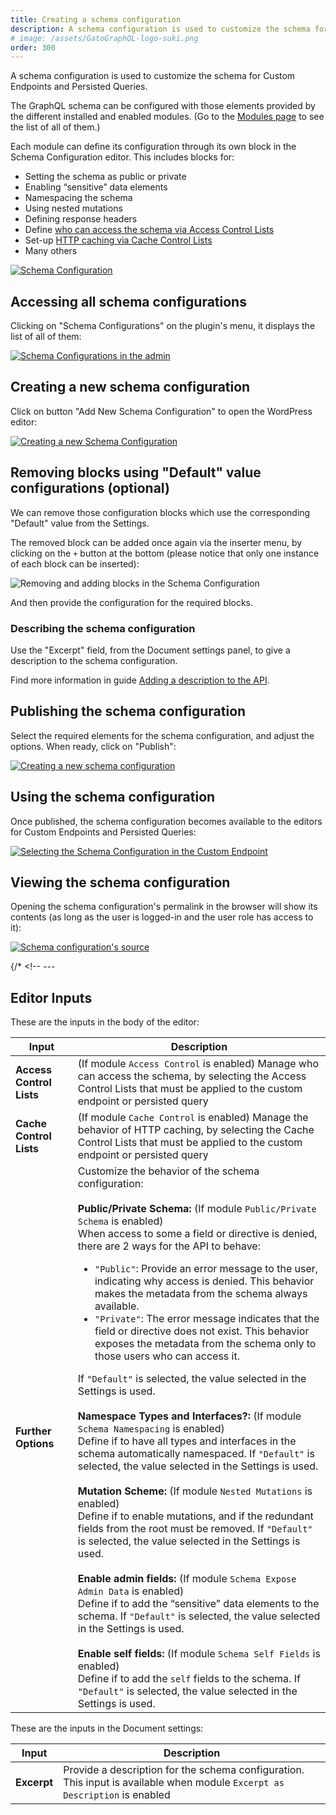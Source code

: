 ```yaml
---
title: Creating a schema configuration
description: A schema configuration is used to customize the schema for Custom Endpoints and Persisted Queries.
# image: /assets/GatoGraphQL-logo-suki.png
order: 300
---
```


A schema configuration is used to customize the schema for Custom Endpoints and Persisted Queries.

The GraphQL schema can be configured with those elements provided by the different installed and enabled modules. (Go to the [Modules page](../../config/browsing-enabling-and-disabling-modules/) to see the list of all of them.)

Each module can define its configuration through its own block in the Schema Configuration editor. This includes blocks for:

- Setting the schema as public or private
- Enabling “sensitive” data elements
- Namespacing the schema
- Using nested mutations
- Defining response headers
- Define [who can access the schema via Access Control Lists](../defining-access-control/)
- Set-up [HTTP caching via Cache Control Lists](../adding-http-caching/)
- Many others

<a href="/assets/guides/upstream/schema-configuration.png" target="_blank">![Schema Configuration](/assets/guides/upstream/schema-configuration.png "Schema Configuration")</a>

## Accessing all schema configurations

Clicking on "Schema Configurations" on the plugin's menu, it displays the list of all of them:

<div class="img-width-1024" markdown="1">

<a href="/assets/guides/upstream/schema-configurations-page.png" target="_blank">![Schema Configurations in the admin](/assets/guides/upstream/schema-configurations-page.png "Schema Configurations in the admin")</a>

</div>

## Creating a new schema configuration

Click on button "Add New Schema Configuration" to open the WordPress editor:

<div class="img-width-1024" markdown="1">

<a href="/assets/guides/upstream/new-schema-configuration.png" target="_blank">![Creating a new Schema Configuration](/assets/guides/upstream/new-schema-configuration.png "Creating a new Schema Configuration")</a>

</div>

## Removing blocks using "Default" value configurations (optional)

We can remove those configuration blocks which use the corresponding "Default" value from the Settings.

The removed block can be added once again via the inserter menu, by clicking on the `+` button at the bottom (please notice that only one instance of each block can be inserted):

![Removing and adding blocks in the Schema Configuration](/assets/guides/upstream/schema-configuration-removing-and-adding-blocks.gif "Removing and adding blocks in the Schema Configuration")

And then provide the configuration for the required blocks.

### Describing the schema configuration

Use the "Excerpt" field, from the Document settings panel, to give a description to the schema configuration.

Find more information in guide [Adding a description to the API](../../config/adding-a-description-to-the-api/).

## Publishing the schema configuration

Select the required elements for the schema configuration, and adjust the options. When ready, click on "Publish":

<a href="/assets/guides/upstream/editing-schema-configuration.gif" target="_blank">![Creating a new schema configuration](/assets/guides/upstream/editing-schema-configuration.gif)</a>

## Using the schema configuration

Once published, the schema configuration becomes available to the editors for Custom Endpoints and Persisted Queries:

<a href="/assets/guides/upstream/schema-configuration-in-custom-endpoint.png" target="_blank">![Selecting the Schema Configuration in the Custom Endpoint](/assets/guides/upstream/schema-configuration-in-custom-endpoint.png "Selecting the Schema Configuration in the Custom Endpoint")</a>

## Viewing the schema configuration

Opening the schema configuration's permalink in the browser will show its contents (as long as the user is logged-in and the user role has access to it):

<a href="/assets/guides/upstream/schema-configuration-source.png" target="_blank">![Schema configuration's source](/assets/guides/upstream/schema-configuration-source.png "Schema configuration's source")</a>

{/* <!-- ---

## Editor Inputs

These are the inputs in the body of the editor:

| Input | Description | 
| --- | --- |
| **Access Control Lists** | (If module `Access Control` is enabled) Manage who can access the schema, by selecting the Access Control Lists that must be applied to the custom endpoint or persisted query |
| **Cache Control Lists** | (If module `Cache Control` is enabled) Manage the behavior of HTTP caching, by selecting the Cache Control Lists that must be applied to the custom endpoint or persisted query |
| **Further Options** | Customize the behavior of the schema configuration:<br/><br/>**Public/Private Schema:** (If module `Public/Private Schema` is enabled)<br/>When access to some a field or directive is denied, there are 2 ways for the API to behave:<ul><li>`"Public"`: Provide an error message to the user, indicating why access is denied. This behavior makes the metadata from the schema always available.</li><li>`"Private"`: The error message indicates that the field or directive does not exist. This behavior exposes the metadata from the schema only to those users who can access it.</li></ul>If `"Default"` is selected, the value selected in the Settings is used.<br/><br/>**Namespace Types and Interfaces?:** (If module `Schema Namespacing` is enabled)<br/>Define if to have all types and interfaces in the schema automatically namespaced. If `"Default"` is selected, the value selected in the Settings is used.<br/><br/>**Mutation Scheme:** (If module `Nested Mutations` is enabled)<br/>Define if to enable mutations, and if the redundant fields from the root must be removed. If `"Default"` is selected, the value selected in the Settings is used.<br/><br/>**Enable admin fields:** (If module `Schema Expose Admin Data` is enabled)<br/>Define if to add the “sensitive” data elements to the schema. If `"Default"` is selected, the value selected in the Settings is used.<br/><br/>**Enable self fields:** (If module `Schema Self Fields` is enabled)<br/>Define if to add the `self` fields to the schema. If `"Default"` is selected, the value selected in the Settings is used. |

These are the inputs in the Document settings:

| Input | Description | 
| --- | --- |
| **Excerpt** | Provide a description for the schema configuration.<br/>This input is available when module `Excerpt as Description` is enabled | --> */}
